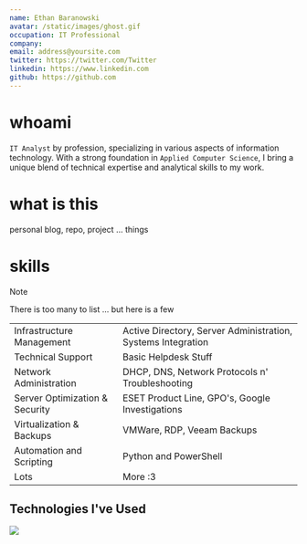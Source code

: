 ```yaml
---
name: Ethan Baranowski
avatar: /static/images/ghost.gif
occupation: IT Professional
company: 
email: address@yoursite.com
twitter: https://twitter.com/Twitter
linkedin: https://www.linkedin.com
github: https://github.com
---
```

# whoami
`IT Analyst` by profession, specializing in various aspects of information technology. 
With a strong foundation in `Applied Computer Science`, I bring a unique blend of technical expertise and analytical skills to my work.

# what is this
personal blog, repo, project ... things

# skills
> [!NOTE]
> There is too many to list ... but here is a few

|                 |                 |
| --------------------------- | ---------------------------- |
| Infrastructure Management         | Active Directory, Server Administration, Systems Integration          |
| Technical Support | Basic Helpdesk Stuff |
| Network Administration  | DHCP, DNS, Network Protocols n' Troubleshooting |
| Server Optimization & Security  | ESET Product Line, GPO's, Google Investigations |
| Virtualization & Backups  | VMWare, RDP, Veeam Backups |
| Automation and Scripting  | Python and PowerShell |
| Lots  | More :3 |

## Technologies I've Used
<Image src="/static/images/next.png" />
